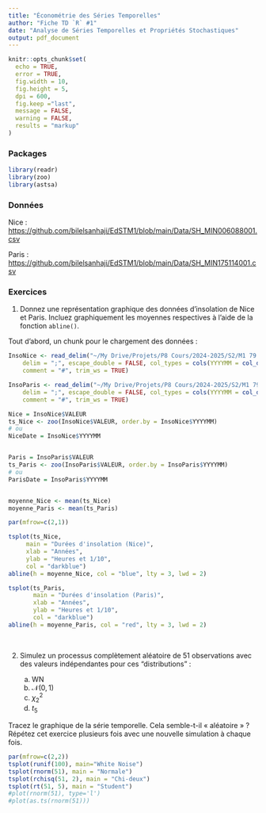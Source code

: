 ```yaml
---
title: "Économétrie des Séries Temporelles"
author: "Fiche TD `R` #1"
date: "Analyse de Séries Temporelles et Propriétés Stochastiques"
output: pdf_document
---
```


```r
knitr::opts_chunk$set(
  echo = TRUE,
  error = TRUE,
  fig.width = 10, 
  fig.height = 5,
  dpi = 600,
  fig.keep ="last",
  message = FALSE,
  warning = FALSE,
  results = "markup"
)
```

### Packages

```r
library(readr)
library(zoo)
library(astsa)
```

### Données

Nice : <https://github.com/bilelsanhaji/EdSTM1/blob/main/Data/SH_MIN006088001.csv>

Paris : <https://github.com/bilelsanhaji/EdSTM1/blob/main/Data/SH_MIN175114001.csv>

### Exercices

1.  Donnez une représentation graphique des données d'insolation de Nice et Paris. Incluez graphiquement les moyennes respectives à l'aide de la fonction `abline()`.

Tout d'abord, un chunk pour le chargement des données :

```r
InsoNice <- read_delim("~/My Drive/Projets/P8 Cours/2024-2025/S2/M1 79.5 - Econometrie des Series Temporelles/EdST M1 MBFA/EdSTgit/Data/SH_MIN006088001.csv", # "chemin d'acces aux donnees"
    delim = ";", escape_double = FALSE, col_types = cols(YYYYMM = col_date(format = "%Y%m")), 
    comment = "#", trim_ws = TRUE)

InsoParis <- read_delim("~/My Drive/Projets/P8 Cours/2024-2025/S2/M1 79.5 - Econometrie des Series Temporelles/EdST M1 MBFA/EdSTgit/Data/SH_MIN175114001.csv", # "chemin d'acces aux donnees"
    delim = ";", escape_double = FALSE, col_types = cols(YYYYMM = col_date(format = "%Y%m")), 
    comment = "#", trim_ws = TRUE)
```

```r
Nice = InsoNice$VALEUR
ts_Nice <- zoo(InsoNice$VALEUR, order.by = InsoNice$YYYYMM)
# ou 
NiceDate = InsoNice$YYYYMM


Paris = InsoParis$VALEUR
ts_Paris <- zoo(InsoParis$VALEUR, order.by = InsoParis$YYYYMM)
# ou 
ParisDate = InsoParis$YYYYMM


moyenne_Nice <- mean(ts_Nice) 
moyenne_Paris <- mean(ts_Paris)

par(mfrow=c(2,1)) 

tsplot(ts_Nice,
     main = "Durées d'insolation (Nice)",
     xlab = "Années",
     ylab = "Heures et 1/10",
     col = "darkblue")
abline(h = moyenne_Nice, col = "blue", lty = 3, lwd = 2)

tsplot(ts_Paris, 
       main = "Durées d'insolation (Paris)", 
       xlab = "Années",
       ylab = "Heures et 1/10",
       col = "darkblue")
abline(h = moyenne_Paris, col = "red", lty = 3, lwd = 2)
```

<br>

\bigskip\bigskip

2.  Simulez un processus complètement aléatoire de 51 observations avec des valeurs indépendantes pour ces "distributions" :

    (a) $\mathsf{WN}$
    (b) $\mathcal{N}(0,1)$
    (c) $\chi^2_2$
    (d) $t_5$

Tracez le graphique de la série temporelle. Cela semble-t-il « aléatoire » ? Répétez cet exercice plusieurs fois avec une nouvelle simulation à chaque fois.

```r
par(mfrow=c(2,2)) 
tsplot(runif(100), main="White Noise") 
tsplot(rnorm(51), main = "Normale") 
tsplot(rchisq(51, 2), main = "Chi-deux") 
tsplot(rt(51, 5), main = "Student") 
#plot(rnorm(51), type='l') 
#plot(as.ts(rnorm(51)))
 
```

